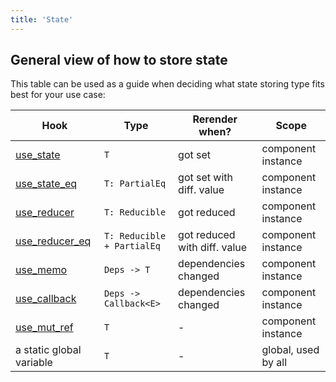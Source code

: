 ```yaml
---
title: 'State'
---
```


## General view of how to store state

This table can be used as a guide when deciding what state storing type fits best for your use case:

| Hook                     | Type                       | Rerender when?               | Scope               |
| ------------------------ | -------------------------- | ---------------------------- | ------------------- |
| [use_state]              | `T`                        | got set                      | component instance  |
| [use_state_eq]           | `T: PartialEq`             | got set with diff. value     | component instance  |
| [use_reducer]            | `T: Reducible`             | got reduced                  | component instance  |
| [use_reducer_eq]         | `T: Reducible + PartialEq` | got reduced with diff. value | component instance  |
| [use_memo]               | `Deps -> T`                | dependencies changed         | component instance  |
| [use_callback]           | `Deps -> Callback<E>`      | dependencies changed         | component instance  |
| [use_mut_ref]            | `T`                        | -                            | component instance  |
| a static global variable | `T`                        | -                            | global, used by all |

[use_state]: https://yew-rs-api.web.app/next/yew/functional/fn.use_state.html
[use_state_eq]: https://yew-rs-api.web.app/next/yew/functional/fn.use_state_eq.html
[use_reducer]: https://yew-rs-api.web.app/next/yew/functional/fn.use_reducer.html
[use_reducer_eq]: https://yew-rs-api.web.app/next/yew/functional/fn.use_reducer_eq.html
[use_memo]: https://yew-rs-api.web.app/next/yew/functional/fn.use_memo.html
[use_callback]: https://yew-rs-api.web.app/next/yew/functional/fn.use_callback.html
[use_mut_ref]: https://yew-rs-api.web.app/next/yew/functional/fn.use_mut_ref.html
